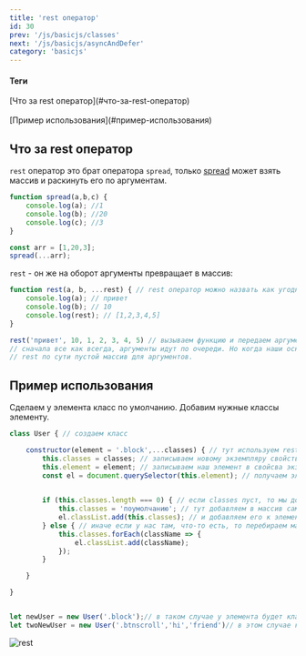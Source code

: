 ```yaml
---
title: 'rest оператор'
id: 30
prev: '/js/basicjs/classes'
next: '/js/basicjs/asyncAndDefer'
category: 'basicjs'
---
```


#### Теги

<div className = 'tag_js'>[Что за rest оператор](#что-за-rest-оператор)</div> <br/>
<div className = 'tag_js'>[Пример использования](#пример-использования)</div>




##  Что за rest оператор ##

`rest` оператор это брат оператора `spread`, только [spread](https://github.com/Aquariids/Js-Ts-React-etc../blob/main/JavaScript/Basic%20js/Copying%20objects%20and%20links.md#%D0%BE%D0%BF%D0%B5%D1%80%D0%B0%D1%82%D0%BE%D1%80-spread) может взять массив и раскинуть его по аргументам. 
```javaScript
function spread(a,b,c) {
    console.log(a); //1
    console.log(b); //20
    console.log(c); //3
}

const arr = [1,20,3];
spread(...arr);
```

`rest` - он же на оборот аргументы превращает в массив:
```javaScript
function rest(a, b, ...rest) { // rest оператор можно назвать как угодно, главное его добавлять после нужных аргументов
    console.log(a); // привет
    console.log(b); // 10
    console.log(rest); // [1,2,3,4,5]
}

rest('привет', 10, 1, 2, 3, 4, 5) // вызываем функцию и передаем аргументы.
// сначала все как всегда, аргументы идут по очереди. Но когда наши основные заканчиваются, все остальное идет в rest
// rest по сути пустой массив для аргументов.
```
##  Пример использования ##

Сделаем у элемента класс по умолчанию.
Добавим нужные классы элементу.
```javaScript
class User { // создаем класс

    constructor(element = '.block',...classes) { // тут используем rest. classes теперь пустой массив
        this.classes = classes; // записываем новому экземпляру свойство classes.
        this.element = element; // записываем наш элемент в свойсва экземпляра.
        const el = document.querySelector(this.element); // получаем элемент.
       

        if (this.classes.length === 0) { // если classes пуст, то мы добавляем элементу класс по умолчанию.
            this.classes = 'поумолчанию'; // тут добавляем в массив само название класса.
            el.classList.add(this.classes); // и добавляем его к элементу через classList
        } else { // иначе если у нас там, что-то есть, то перебираем массив с аргументами и добавляем к элементу.
            this.classes.forEach(className => {
                el.classList.add(className);
            });
        }

    }

}


let newUser = new User('.block');// в таком случае у элемента будет класс 'поумолчанию'. Потому что при вызове в classes мы ничего не передали.
let twoNewUser = new User('.btnscroll','hi','friend')// в этом случае к элементу добавятся классы 'hi' и 'friend',


```
![rest](https://github.com/Aquariids/Js-Ts-React-etc../blob/main/JavaScript/img/rest.png)
